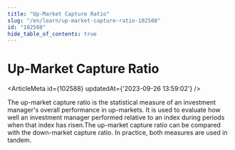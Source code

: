 ```yaml
---
title: "Up-Market Capture Ratio"
slug: "/en/learn/up-market-capture-ratio-102588"
id: "102588"
hide_table_of_contents: true
---
```



# Up-Market Capture Ratio

<ArticleMeta id={102588} updatedAt={'2023-09-26 13:59:02'} />
<div className='border-solid border-b border-t-0 my-4 border-[var(--ifm-color-gray-300)]' />

The up-market capture ratio is the statistical measure of an investment manager's overall performance in up-markets. It is used to evaluate how well an investment manager performed relative to an index during periods when that index has risen.The up-market capture ratio can be compared with the down-market capture ratio. In practice, both measures are used in tandem.
